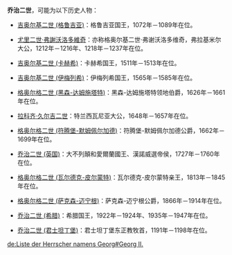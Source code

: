 {{noteTA
|1=zh:佐治;zh-hans:乔治;zh-hk:佐治;zh-sg:乔治;zh-tw:喬治;zh-cn:乔治
}}
'''乔治二世'''，可能为以下历史人物：

*[[吉奥尔基二世_(格鲁吉亚)|吉奥尔基二世 (格鲁吉亚)]]：格鲁吉亚国王，1072年－1089年在位。

*[[尤里二世·弗謝沃洛多維奇|尤里二世·弗謝沃洛多維奇]]：亦称格奥尔基二世·弗谢沃洛多维奇，弗拉基米尔大公，1212年－1216年、1218年－1237年在位。

*[[吉奥尔基二世_(卡赫希)|吉奥尔基二世 (卡赫希)]]：卡赫希国王，1511年－1513年在位。

*[[吉奥尔基二世_(伊梅列希)|吉奥尔基二世 (伊梅列希)]]：伊梅列希国王，1565年－1585年在位。

*[[格奥尔格二世_(黑森-达姆施塔特)|格奥尔格二世 (黑森-达姆施塔特)]]：黑森-达姆施塔特领地伯爵，1626年－1661年在位。

*[[拉科齐·久尔吉二世|拉科齐·久尔吉二世]]：特兰西瓦尼亚大公，1648年－1657年在位。

*[[格奥尔格二世_(符腾堡-默姆佩尔加德)|格奥尔格二世 (符腾堡-默姆佩尔加德)]]：符腾堡-默姆佩尔加德公爵，1662年－1699年在位。

*[[乔治二世_(英国)|乔治二世 (英国)]]：大不列顛和愛爾蘭國王、漢諾威選帝侯，1727年－1760年在位。

*[[格奥尔格二世_(瓦尔德克-皮尔蒙特)|格奥尔格二世 (瓦尔德克-皮尔蒙特)]]：瓦尔德克-皮尔蒙特亲王，1813年－1845年在位。

*[[格奥尔格二世_(萨克森-迈宁根)|格奥尔格二世 (萨克森-迈宁根)]]：萨克森-迈宁根公爵，1866年－1914年在位。

*[[乔治二世_(希腊)|乔治二世 (希腊)]]：希腊国王，1922年－1924年、1935年－1947年在位。

*[[乔治二世_(君士坦丁堡)|乔治二世 (君士坦丁堡)]]：君士坦丁堡东正教牧首，1191年－1198年在位。

{{disambig|Cat=四字封號消歧義}}

[[de:Liste_der_Herrscher_namens_Georg#Georg_II.|de:Liste der Herrscher namens Georg#Georg II.]]